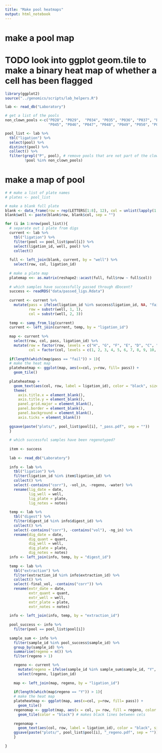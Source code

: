 ```yaml
---
title: "Make pool heatmaps"
output: html_notebook
---
```


# make a pool map 

# TODO look into ggplot geom.tile to make a binary heat map of whether a cell has been flagged

```r
library(ggplot2)
source("../genomics/scripts/lab_helpers.R")

lab <- read_db("Laboratory")

# get a list of the pools
non_clown_pools <-c("P028", "P029",  "P034", "P035", "P036", "P037", "P038", "P043", "P044",
                    "P045", "P046", "P047", "P048", "P049", "P050", "P051", "P052") 

pool_list <- lab %>% 
  tbl("ligation") %>% 
  select(pool) %>% 
  distinct(pool) %>% 
  collect() %>% 
  filter(grepl("P", pool), # remove pools that are not part of the clownfish project
         !pool %in% non_clown_pools) 
```

# make a map of pool

```r

# # make a list of plate names
# plates <- pool_list

# make a blank full plate
blank <- data_frame(row = rep(LETTERS[1:8], 12), col = unlist(lapply(1:12, rep, 8)))
blank$well <- paste(blank$row, blank$col, sep = "")

for (i in 1:nrow(pool_list)){
  # separate out 1 plate from digs
  current <- lab %>% 
    tbl("ligation") %>% 
    filter(pool == pool_list$pool[i]) %>% 
    select(ligation_id, well, pool) %>% 
    collect()
  
  full <- left_join(blank, current, by = "well") %>% 
    select(row, col, ligation_id)
  
  # make a plate map
  platemap <<- as.matrix(reshape2::acast(full, full$row ~ full$col))
  
  # which samples have successfully passed through dDocent?
  success <- readRDS("data/passed_ligs.Rdata")
  
  current <- current %>%
    mutate(pass = ifelse(ligation_id %in% success$ligation_id, NA, "fail"), 
           row = substr(well, 1, 1), 
           col = substr(well, 2, 3))
  
  temp <- samp_from_lig(current)
  current <- left_join(current, temp, by = "ligation_id")
  
  map <- current %>% 
    select(row, col, pass, ligation_id) %>% 
    mutate(row = factor(row, levels = c("H", "G", "F", "E", "D", "C", "B", "A")), 
           col = factor(col, levels = c(1, 2, 3, 4, 5, 6, 7, 8, 9, 10, 11, 12)))
  
  if(length(which(map$pass == "fail")) > 1){
  # make the heat map
  plateheatmap <- ggplot(map, aes(x=col, y=row, fill= pass)) + 
    geom_tile()
  
  plateheatmap + 
    geom_text(aes(col, row, label = ligation_id), color = "black", size = 4) +
    theme(
      axis.title.x = element_blank(),
      axis.title.y = element_blank(),
      panel.grid.major = element_blank(),
      panel.border = element_blank(),
      panel.background = element_blank(),
      axis.ticks = element_blank())
  
  ggsave(paste("plots/", pool_list$pool[i], "_pass.pdf", sep = ""))
  }
  
  # which successful samples have been regenotyped?
  
  item <- success
  
  lab <- read_db("Laboratory")
  
  info <- lab %>% 
    tbl("ligation") %>% 
    filter(ligation_id %in% item$ligation_id) %>% 
    collect() %>% 
    select(-contains("corr"), -vol_in, -regeno, -water) %>% 
    rename(lig_date = date,
           lig_well = well, 
           lig_plate = plate, 
           lig_notes = notes)
  
  temp <- lab %>% 
    tbl("digest") %>% 
    filter(digest_id %in% info$digest_id) %>% 
    collect() %>% 
    select(-contains("corr"), -contains("vol"), -ng_in) %>% 
    rename(dig_date = date,
           dig_quant = quant, 
           dig_well = well, 
           dig_plate = plate, 
           dig_notes = notes)
  info <- left_join(info, temp, by = "digest_id")
  
  temp <- lab %>% 
    tbl("extraction") %>% 
    filter(extraction_id %in% info$extraction_id) %>% 
    collect() %>%
    select(-final_vol, -contains("corr")) %>% 
    rename(extr_date = date, 
           extr_quant = quant, 
           extr_well = well,
           extr_plate = plate, 
           extr_notes = notes)
  
  info <- left_join(info, temp, by = "extraction_id")
  
  pool_success <- info %>% 
    filter(pool == pool_list$pool[i])
  
  sample_sum <- info %>% 
    filter(sample_id %in% pool_success$sample_id) %>% 
    group_by(sample_id) %>% 
    summarise(regeno = n()) %>% 
    filter(regeno > 1)

    regeno <- current %>% 
      mutate(regeno = ifelse(sample_id %in% sample_sum$sample_id, "Y", NA)) %>% 
      select(regeno, ligation_id)
    
    map <- left_join(map, regeno, by = "ligation_id")
    
    if(length(which(map$regeno == "Y")) > 1){
    # make the heat map
    plateheatmap <- ggplot(map, aes(x=col, y=row, fill= pass)) + 
      geom_tile()
    regenomap <- ggplot(map, aes(x = col, y= row, fill = regeno, color = "blue")) +
      geom_tile(color = "black") # makes black lines between cels
    
    regenomap + 
      geom_text(aes(col, row, label = ligation_id), color = "black", size = 4) 
    ggsave(paste("plots/", pool_list$pool[i], "_regeno.pdf", sep = ""))
    }
    
}

  
  
  




```

